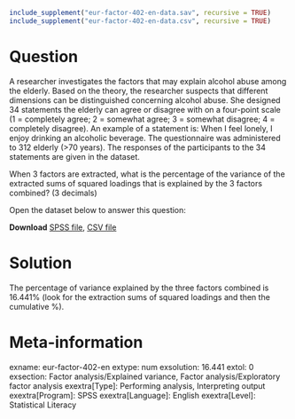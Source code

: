 ```r
include_supplement("eur-factor-402-en-data.sav", recursive = TRUE)
include_supplement("eur-factor-402-en-data.csv", recursive = TRUE)
```

Question
========
A researcher investigates the factors that may explain alcohol abuse among the elderly. Based on the theory, the researcher suspects that different dimensions can be distinguished concerning alcohol abuse. She designed 34 statements the elderly can agree or disagree with on a four-point scale (1 = completely agree; 2 = somewhat agree; 3 = somewhat disagree; 4 = completely disagree). An example of a statement is: When I feel lonely, I enjoy drinking an alcoholic beverage. The questionnaire was administered to 312 elderly (>70 years). The responses of the participants to the 34 statements are given in the dataset.

When 3 factors are extracted, what is the percentage of the variance of the extracted sums of squared loadings that is explained by the 3 factors combined? (3 decimals)

Open the dataset below to answer this question:

**Download** [SPSS file](eur-factor-402-en-data.sav), [CSV file](eur-factor-402-en-data.csv)


Solution
========
The percentage of variance explained by the three factors combined is 16.441% (look for the extraction sums of squared loadings and then the cumulative %).


Meta-information
================
exname: eur-factor-402-en
extype: num
exsolution: 16.441
extol: 0
exsection: Factor analysis/Explained variance, Factor analysis/Exploratory factor analysis
exextra[Type]: Performing analysis, Interpreting output
exextra[Program]: SPSS
exextra[Language]: English
exextra[Level]: Statistical Literacy
